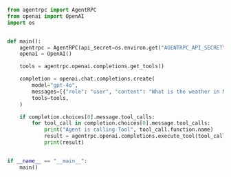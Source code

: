 ```py
from agentrpc import AgentRPC
from openai import OpenAI
import os


def main():
    agentrpc = AgentRPC(api_secret=os.environ.get("AGENTRPC_API_SECRET", ""))
    openai = OpenAI()

    tools = agentrpc.openai.completions.get_tools()

    completion = openai.chat.completions.create(
        model="gpt-4o",
        messages=[{"role": "user", "content": "What is the weather in Melbourne?"}],
        tools=tools,
    )

    if completion.choices[0].message.tool_calls:
        for tool_call in completion.choices[0].message.tool_calls:
            print("Agent is calling Tool", tool_call.function.name)
            result = agentrpc.openai.completions.execute_tool(tool_call)
            print(result)


if __name__ == "__main__":
    main()

```